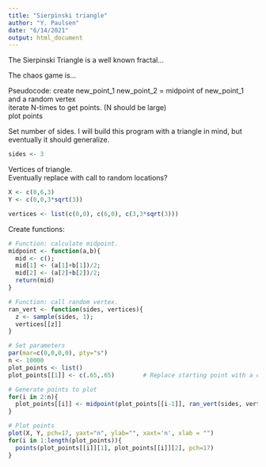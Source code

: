 ```yaml
---
title: "Sierpinski triangle"
author: "Y. Paulsen"
date: "6/14/2021"
output: html_document
---
```


The Sierpinski Triangle is a well known fractal... 

The chaos game is...

Pseudocode:
create new_point_1
new_point_2 = midpoint of new_point_1 and a random vertex    
iterate N-times to get points. (N should be large)    
plot points     

   
Set number of sides. 
I will build this program with a triangle in mind, but eventually it should generalize. 

```r
sides <- 3
```

Vertices of triangle.   
Eventually replace with call to random locations?   

```r
X <- c(0,6,3)
Y <- c(0,0,3*sqrt(3))

vertices <- list(c(0,0), c(6,0), c(3,3*sqrt(3)))
```

Create functions: 

```r
# Function: calculate midpoint. 
midpoint <- function(a,b){
  mid <- c();
  mid[1] <- (a[1]+b[1])/2;
  mid[2] <- (a[2]+b[2])/2;
  return(mid)
}

# Function: call random vertex.
ran_vert <- function(sides, vertices){
  z <- sample(sides, 1);
  vertices[[z]]
}
```



```r
# Set parameters    
par(mar=c(0,0,0,0), pty="s")   
n <- 10000
plot_points <- list()
plot_points[[1]] <- c(.65,.65)        # Replace starting point with a call to something like `spsample()`

# Generate points to plot  
for(i in 2:n){
  plot_points[[i]] <- midpoint(plot_points[[i-1]], ran_vert(sides, vertices))
}

# Plot points   
plot(X, Y, pch=17, yaxt="n", ylab="", xaxt='n', xlab = "")
for(i in 1:length(plot_points)){
  points(plot_points[[i]][1], plot_points[[i]][2], pch=17)
}
```








